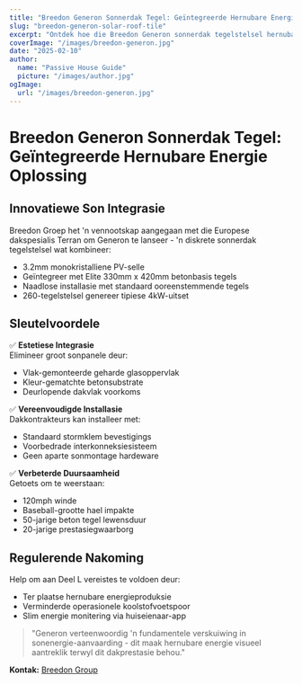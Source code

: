 ```yaml
---
title: "Breedon Generon Sonnerdak Tegel: Geïntegreerde Hernubare Energie Oplossing"
slug: "breedon-generon-solar-roof-tile"
excerpt: "Ontdek hoe die Breedon Generon sonnerdak tegelstelsel hernubare energieopwekking met tradisionele dak estetika integreer."
coverImage: "/images/breedon-generon.jpg"
date: "2025-02-10"
author:
  name: "Passive House Guide"
  picture: "/images/author.jpg"
ogImage:
  url: "/images/breedon-generon.jpg"
---
```


# Breedon Generon Sonnerdak Tegel: Geïntegreerde Hernubare Energie Oplossing

## Innovatiewe Son Integrasie

Breedon Groep het 'n vennootskap aangegaan met die Europese dakspesialis Terran om Generon te lanseer - 'n diskrete sonnerdak tegelstelsel wat kombineer:

- 3.2mm monokristalliene PV-selle
- Geïntegreer met Elite 330mm x 420mm betonbasis tegels
- Naadlose installasie met standaard ooreenstemmende tegels
- 260-tegelstelsel genereer tipiese 4kW-uitset

## Sleutelvoordele

✅ **Estetiese Integrasie**  
Elimineer groot sonpanele deur:
- Vlak-gemonteerde geharde glasoppervlak
- Kleur-gematchte betonsubstrate
- Deurlopende dakvlak voorkoms

✅ **Vereenvoudigde Installasie**  
Dakkontrakteurs kan installeer met:
- Standaard stormklem bevestigings
- Voorbedrade interkonneksiesisteem
- Geen aparte sonmontage hardeware

✅ **Verbeterde Duursaamheid**  
Getoets om te weerstaan:
- 120mph winde
- Baseball-grootte hael impakte
- 50-jarige beton tegel lewensduur
- 20-jarige prestasiegwaarborg

## Regulerende Nakoming

Help om aan Deel L vereistes te voldoen deur:
- Ter plaatse hernubare energieproduksie
- Verminderde operasionele koolstofvoetspoor
- Slim energie monitering via huiseienaar-app

> "Generon verteenwoordig 'n fundamentele verskuiwing in sonenergie-aanvaarding - dit maak hernubare energie visueel aantreklik terwyl dit dakprestasie behou."  

**Kontak:** [Breedon Group](https://www.breedongroup.com)